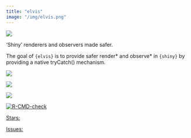 ```yaml
---
title: "elvis"
image: "/img/elvis.png"
---
```


::: {.grid}

::: {.g-col-6}

![](/img/elvis.png)

:::

::: {.g-col-6}

'Shiny' renderers and observers made safer.

The goal of `{elvis}` is to provide safer render* and observe* in `{shiny}` by providing a native tryCatch() mechanism.

<div align = "center">

<img src = "https://lifecycle.r-lib.org/articles/figures/lifecycle-experimental.svg">

<a  target = "_blank" href="https://CRAN.R-project.org/package=elvis">
<img src = "https://www.r-pkg.org/badges/version/elvis">
</a>

<a  target = "_blank" href="https://cranlogs.r-pkg.org/downloads/total/last-month/elvis">
  <img src = "https://cranlogs.r-pkg.org/badges/elvis">
</a>

<a  target = "_blank" href="https://github.com/thinkr-open/elvis/actions">
 <img src="https://github.com/thinkr-open/elvis/workflows/R-CMD-check/badge.svg" alt="R-CMD-check"/>
</a>

<a class="github-button"  target = "_blank" href="https://github.com/thinkr-open/elvis" data-icon="octicon-star" data-show-count="true" aria-label="Star this on GitHub">Stars:</a>

<a class="github-button"  target = "_blank" href="https://github.com/thinkr-open/elvis/issues" data-icon="octicon-issue-opened"  data-show-count="true" aria-label="Issue buttons/github-buttons on GitHub">Issues: </a>
</div>

:::

:::


<script async defer src="https://buttons.github.io/buttons.js"></script>
